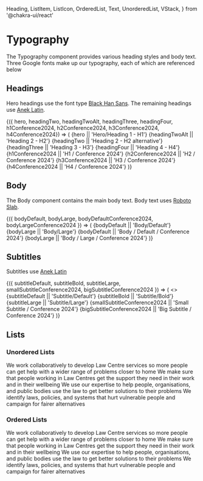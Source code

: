   Heading,
  ListItem,
  ListIcon,
  OrderedList,
  Text,
  UnorderedList,
  VStack,
} from '@chakra-ui/react'

<Meta title="Atoms/Typography" />

# Typography

The Typography component provides various heading styles and body text. Three Google fonts make up our typography, each of which are referenced below

## Headings

Hero headings use the font type [Black Han Sans](https://fonts.google.com/specimen/Black+Han+Sans). The remaining headings use [Anek Latin](https://fonts.google.com/specimen/Anek+Latin?query=Anek+Latin).

<Canvas>
  <Story name="Headings" argTypes={{
    hero: { control: 'text' },
    headingTwo: { control: 'text' },
    headingTwoAlt: { control: 'text' },
    headingThree: { control: 'text' },
    headingFour: { control: 'text' },
    h1Conference2024: { control: 'text'},
    h2Conference2024: { control: 'text'},
    h3Conference2024: { control: 'text'},
    h4Conference2024: { control: 'text'},
  }}>
    {({ hero, headingTwo, headingTwoAlt, headingThree, headingFour, h1Conference2024, h2Conference2024, h3Conference2024, h4Conference2024}) => (
      <VStack align="left">
        <Heading as="h1" variant="h1">
          {hero || 'Hero/Heading 1 - H1'}
        </Heading>
        <Heading as="h2" variant="h2">
          {headingTwoAlt || 'Heading 2 - H2'}
        </Heading>
          <Heading as="h2" variant="h2Alt">
          {headingTwo || 'Heading 2 - H2 alternative'}
        </Heading>
        <Heading as="h3" variant="h3">
          {headingThree || 'Heading 3 - H3'}
        </Heading>
        <Heading as="h4" variant="h4">
          {headingFour || 'Heading 4 - H4'}
        </Heading>
        <Heading as="h1" variant="h1Conference2024">
          {h1Conference2024 || 'H1 / Conference 2024'}
        </Heading>
        <Heading as="h2" variant="h2Conference2024">
          {h2Conference2024 || 'H2 / Conference 2024'}
        </Heading>
        <Heading as="h3" variant="h3Conference2024">
          {h3Conference2024 || 'H3 / Conference 2024'}
        </Heading>
        <Heading as="h4" variant="h4Conference2024">
          {h4Conference2024 || 'H4 / Conference 2024'}
        </Heading>
      </VStack>
    )}
  </Story>
</Canvas>

## Body

The Body component contains the main body text. Body text uses [Roboto Slab](https://fonts.google.com/specimen/Roboto+Slab?query=Roboto+).

<Canvas>
  <Story
    name="Body"
    argTypes={{
      bodyDefault: { control: 'text' },
      bodyLarge: { control: 'text' },
      bodyDefaultConference2024: { control: 'text' },
      bodyLargeConference2024: { control: 'text' },
    }}
  >
    {({ bodyDefault, bodyLarge, bodyDefaultConference2024, bodyLargeConference2024 }) => (
      <VStack align="left">
        <Text>{bodyDefault || 'Body/Default'}</Text>
        <Text fontSize="2xs">{bodyLarge || 'Body/Large'}</Text>
        <Text fontSize="bodyConference2024" fontFamily="bodyConference2024">{bodyDefault || 'Body / Default / Conference 2024'}</Text>
        <Text fontSize="bigBodyConference2024" fontFamily="bodyConference2024">{bodyLarge || 'Body / Large / Conference 2024'}</Text>
      </VStack>
    )}
  </Story>
</Canvas>

## Subtitles

Subtitles use [Anek Latin](https://fonts.google.com/specimen/Anek+Latin?query=Anek+Latin)

<Canvas>
  <Story
    name="Subtitles"
    argTypes={{
      subtitleDefault: { control: 'text' },
      subtitleBold: { control: 'text' },
      subtitleLarge: { control: 'text' },
      smallSubtitleConference2024: { control: 'text' },
      bigSubtitleConference2024: { control: 'text' },
    }}
  >
    {({ subtitleDefault, subtitleBold, subtitleLarge, smallSubtitleConference2024, bigSubtitleConference2024 }) => (
      <>
      <VStack align="left" fontFamily="bodyAlternative">
        <Text fontSize="sm">{subtitleDefault || 'Subtitle/Default'}</Text>
        <Text as="b" fontSize="sm">
          {subtitleBold || 'Subtitle/Bold'}
        </Text>
        <Text as="b" fontSize="xl">
          {subtitleLarge || 'Subtitle/Large'}
        </Text>
      </VStack>
      <VStack align="left" fontFamily="subtitleConference2024">
        <Text fontSize="smallSubtitleConference2024">
          {smallSubtitleConference2024 || 'Small Subtitle / Conference 2024'}
        </Text>
        <Text fontSize="bigSubtitleConference2024">
          {bigSubtitleConference2024 || 'Big Subtitle / Conference 2024'}
        </Text>
      </VStack>
      </>
    )}
  </Story>
</Canvas>

## Lists

### Unordered Lists

<Canvas>
  <Story name="Unordered Lists">
    <UnorderedList styleType="disclosure-closed">
      <ListItem>
        We work collaboratively to develop Law Centre services so more people
        can get help with a wider range of problems closer to home
      </ListItem>
      <ListItem>
        We make sure that people working in Law Centres get the support they
        need in their work and in their wellbeing
      </ListItem>
      <ListItem>
        We use our expertise to help people, organisations, and public bodies
        use the law to get better solutions to their problems
      </ListItem>
      <ListItem>
        We identify laws, policies, and systems that hurt vulnerable people and
        campaign for fairer alternatives
      </ListItem>
    </UnorderedList>
  </Story>
</Canvas>

### Ordered Lists

<Canvas>
  <Story name="Ordered Lists">
    <OrderedList>
      <ListItem>
        We work collaboratively to develop Law Centre services so more people
        can get help with a wider range of problems closer to home
      </ListItem>
      <ListItem>
        We make sure that people working in Law Centres get the support they
        need in their work and in their wellbeing
      </ListItem>
      <ListItem>
        We use our expertise to help people, organisations, and public bodies
        use the law to get better solutions to their problems
      </ListItem>
      <ListItem>
        We identify laws, policies, and systems that hurt vulnerable people and
        campaign for fairer alternatives
      </ListItem>
    </OrderedList>
  </Story>
</Canvas>
